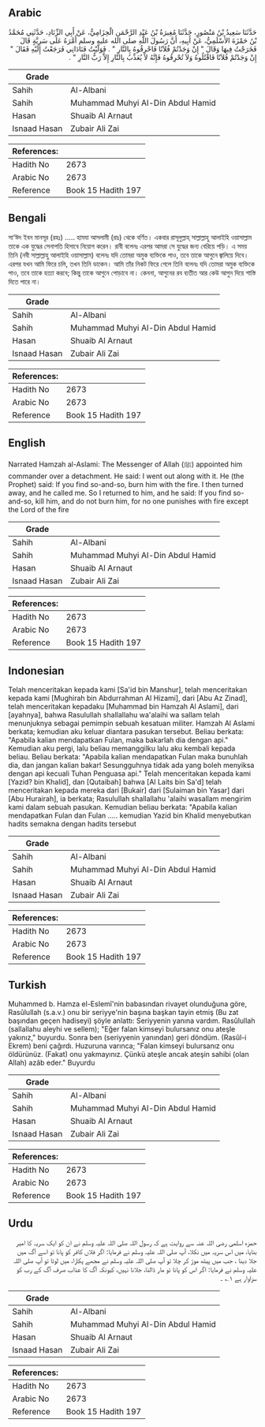 ## Arabic


<div dir="rtl" lang="ar" style={{fontSize:'larger',backgroundColor:'#f8f9fa',padding:20}}>
حَدَّثَنَا سَعِيدُ بْنُ مَنْصُورٍ، حَدَّثَنَا مُغِيرَةُ بْنُ عَبْدِ الرَّحْمَنِ الْحِزَامِيُّ، عَنْ أَبِي الزِّنَادِ، حَدَّثَنِي مُحَمَّدُ بْنُ حَمْزَةَ الأَسْلَمِيُّ، عَنْ أَبِيهِ، أَنَّ رَسُولَ اللَّهِ صلى الله عليه وسلم أَمَّرَهُ عَلَى سَرِيَّةٍ قَالَ فَخَرَجْتُ فِيهَا وَقَالَ ‏"‏ إِنْ وَجَدْتُمْ فُلاَنًا فَاحْرِقُوهُ بِالنَّارِ ‏"‏ ‏.‏ فَوَلَّيْتُ فَنَادَانِي فَرَجَعْتُ إِلَيْهِ فَقَالَ ‏"‏ إِنْ وَجَدْتُمْ فُلاَنًا فَاقْتُلُوهُ وَلاَ تُحْرِقُوهُ فَإِنَّهُ لاَ يُعَذِّبُ بِالنَّارِ إِلاَّ رَبُّ النَّارِ ‏"‏ ‏.‏
</div>
<div style={{backgroundColor:'#f8f9fa',padding:20, marginBottom: 10}}><table> <thead> <tr> <th>Grade</th> <th></th> </tr> </thead> <tbody> <tr><td>Sahih</td><td>Al-Albani</td></tr><tr><td>Sahih</td><td>Muhammad Muhyi Al-Din Abdul Hamid</td></tr><tr><td>Hasan</td><td>Shuaib Al Arnaut</td></tr><tr><td>Isnaad Hasan</td><td>Zubair Ali Zai</td></tr></tbody></table><table> <thead> <tr> <th>References:</th> <th></th> </tr> </thead> <tbody><tr><td>Hadith No</td><td>2673</td></tr><tr><td>Arabic No</td><td>2673</td></tr><tr><td>Reference</td><td>Book 15 Hadith 197</td></tr></tbody></table></div>

## Bengali


<div dir="ltr" lang="bn" style={{fontSize:'larger',backgroundColor:'#f8f9fa',padding:20}}>
সা‘ঈদ ইবন মানসূর (রহঃ) ..... হামযা আসলামী (রাঃ) থেকে বর্ণিত। একবার রাসূলুল্লাহ্ সাল্লাল্লাহু আলাইহি ওয়াসাল্লাম তাকে এক যুদ্ধের সেনাপতি হিসাবে নিয়োগ করেন। রাবী বলেনঃ এরপর আমরা সে যুদ্ধের জন্য বেরিয়ে পড়ি। এ সময় তিনি (নবী সাল্লাল্লাহু আলাইহি ওয়াসাল্লাম) বলেনঃ যদি তোমরা অমুক ব্যক্তিকে পাও, তবে তাকে আগুনে জ্বালিয়ে দিবে। এরপর যখন আমি ফিরে চলি, তখন তিনি ডাকেন। আমি তাঁর নিকট ফিরে গেলে তিনি বলেনঃ যদি তোমরা অমুক ব্যক্তিকে পাও, তবে তাকে হত্যা করবে; কিন্তু তাকে আগুনে পোড়াবে না। কেননা, আগুনের রব ব্যতীত আর কেউ আগুন দিয়ে শাস্তি দিতে পারে না।
</div>
<div style={{backgroundColor:'#f8f9fa',padding:20, marginBottom: 10}}><table> <thead> <tr> <th>Grade</th> <th></th> </tr> </thead> <tbody> <tr><td>Sahih</td><td>Al-Albani</td></tr><tr><td>Sahih</td><td>Muhammad Muhyi Al-Din Abdul Hamid</td></tr><tr><td>Hasan</td><td>Shuaib Al Arnaut</td></tr><tr><td>Isnaad Hasan</td><td>Zubair Ali Zai</td></tr></tbody></table><table> <thead> <tr> <th>References:</th> <th></th> </tr> </thead> <tbody><tr><td>Hadith No</td><td>2673</td></tr><tr><td>Arabic No</td><td>2673</td></tr><tr><td>Reference</td><td>Book 15 Hadith 197</td></tr></tbody></table></div>

## English


<div dir="ltr" lang="en" style={{fontSize:'larger',backgroundColor:'#f8f9fa',padding:20}}>
Narrated Hamzah al-Aslami: The Messenger of Allah (ﷺ) appointed him commander over a detachment. He said: I went out along with it. He (the Prophet) said: If you find so-and-so, burn him with the fire. I then turned away, and he called me. So I returned to him, and he said: If you find so-and-so, kill him, and do not burn him, for no one punishes with fire except the Lord of the fire
</div>
<div style={{backgroundColor:'#f8f9fa',padding:20, marginBottom: 10}}><table> <thead> <tr> <th>Grade</th> <th></th> </tr> </thead> <tbody> <tr><td>Sahih</td><td>Al-Albani</td></tr><tr><td>Sahih</td><td>Muhammad Muhyi Al-Din Abdul Hamid</td></tr><tr><td>Hasan</td><td>Shuaib Al Arnaut</td></tr><tr><td>Isnaad Hasan</td><td>Zubair Ali Zai</td></tr></tbody></table><table> <thead> <tr> <th>References:</th> <th></th> </tr> </thead> <tbody><tr><td>Hadith No</td><td>2673</td></tr><tr><td>Arabic No</td><td>2673</td></tr><tr><td>Reference</td><td>Book 15 Hadith 197</td></tr></tbody></table></div>

## Indonesian


<div dir="ltr" lang="id" style={{fontSize:'larger',backgroundColor:'#f8f9fa',padding:20}}>
Telah menceritakan kepada kami [Sa'id bin Manshur], telah menceritakan kepada kami [Mughirah bin Abdurrahman Al Hizami], dari [Abu Az Zinad], telah menceritakan kepadaku [Muhammad bin Hamzah Al Aslami], dari [ayahnya], bahwa Rasulullah shallallahu wa'alaihi wa sallam telah menunjuknya sebagai pemimpin sebuah kesatuan militer. Hamzah Al Aslami berkata; kemudian aku keluar diantara pasukan tersebut. Beliau berkata: "Apabila kalian mendapatkan Fulan, maka bakarlah dia dengan api." Kemudian aku pergi, lalu beliau memanggilku lalu aku kembali kepada beliau. Beliau berkata: "Apabila kalian mendapatkan Fulan maka bunuhlah dia, dan jangan kalian bakar! Sesungguhnya tidak ada yang boleh menyiksa dengan api kecuali Tuhan Penguasa api." Telah menceritakan kepada kami [Yazid? bin Khalid], dan [Qutaibah] bahwa [Al Laits bin Sa'd] telah menceritakan kepada mereka dari [Bukair] dari [Sulaiman bin Yasar] dari [Abu Hurairah], ia berkata; Rasulullah shallallahu 'alaihi wasallam mengirim kami dalam sebuah pasukan. Kemudian beliau berkata: "Apabila kalian mendapatkan Fulan dan Fulan ….. kemudian Yazid bin Khalid menyebutkan hadits semakna dengan hadits tersebut
</div>
<div style={{backgroundColor:'#f8f9fa',padding:20, marginBottom: 10}}><table> <thead> <tr> <th>Grade</th> <th></th> </tr> </thead> <tbody> <tr><td>Sahih</td><td>Al-Albani</td></tr><tr><td>Sahih</td><td>Muhammad Muhyi Al-Din Abdul Hamid</td></tr><tr><td>Hasan</td><td>Shuaib Al Arnaut</td></tr><tr><td>Isnaad Hasan</td><td>Zubair Ali Zai</td></tr></tbody></table><table> <thead> <tr> <th>References:</th> <th></th> </tr> </thead> <tbody><tr><td>Hadith No</td><td>2673</td></tr><tr><td>Arabic No</td><td>2673</td></tr><tr><td>Reference</td><td>Book 15 Hadith 197</td></tr></tbody></table></div>

## Turkish


<div dir="ltr" lang="tr" style={{fontSize:'larger',backgroundColor:'#f8f9fa',padding:20}}>
Muhammed b. Hamza el-EsIemî'nin babasından rivayet olunduğuna göre, Rasûlullah (s.a.v.) onu bir seriyye'nin başına başkan tayin etmiş (Bu zat başından geçen hadiseyi) şöyle anlattı: Seriyyenin yanına vardım. Rasûlullah (sallallahu aleyhi ve sellem); "Eğer falan kimseyi bulursanız onu ateşle yakınız," buyurdu. Sonra ben (seriyyenin yanından) geri döndüm. (Rasûl-i Ekrem) beni çağırdı. Huzuruna varınca; "Falan kimseyi bulursanız onu öldürünüz. (Fakat) onu yakmayınız. Çünkü ateşle ancak ateşin sahibi (olan Allah) azâb eder." Buyurdu
</div>
<div style={{backgroundColor:'#f8f9fa',padding:20, marginBottom: 10}}><table> <thead> <tr> <th>Grade</th> <th></th> </tr> </thead> <tbody> <tr><td>Sahih</td><td>Al-Albani</td></tr><tr><td>Sahih</td><td>Muhammad Muhyi Al-Din Abdul Hamid</td></tr><tr><td>Hasan</td><td>Shuaib Al Arnaut</td></tr><tr><td>Isnaad Hasan</td><td>Zubair Ali Zai</td></tr></tbody></table><table> <thead> <tr> <th>References:</th> <th></th> </tr> </thead> <tbody><tr><td>Hadith No</td><td>2673</td></tr><tr><td>Arabic No</td><td>2673</td></tr><tr><td>Reference</td><td>Book 15 Hadith 197</td></tr></tbody></table></div>

## Urdu


<div dir="rtl" lang="ur" style={{fontSize:'larger',backgroundColor:'#f8f9fa',padding:20}}>
حمزہ اسلمی رضی اللہ عنہ سے روایت ہے کہ رسول اللہ صلی اللہ علیہ وسلم نے ان کو ایک سریہ کا امیر بنایا، میں اس سریہ میں نکلا، آپ صلی اللہ علیہ وسلم نے فرمایا: اگر فلاں کافر کو پانا تو اسے آگ میں جلا دینا ، جب میں پیٹھ موڑ کر چلا تو آپ صلی اللہ علیہ وسلم نے مجھے پکارا، میں لوٹا تو آپ صلی اللہ علیہ وسلم نے فرمایا: اگر اس کو پانا تو مار ڈالنا، جلانا نہیں، کیونکہ آگ کا عذاب صرف آگ کے رب کو سزاوار ہے ۱؎ ۔
</div>
<div style={{backgroundColor:'#f8f9fa',padding:20, marginBottom: 10}}><table> <thead> <tr> <th>Grade</th> <th></th> </tr> </thead> <tbody> <tr><td>Sahih</td><td>Al-Albani</td></tr><tr><td>Sahih</td><td>Muhammad Muhyi Al-Din Abdul Hamid</td></tr><tr><td>Hasan</td><td>Shuaib Al Arnaut</td></tr><tr><td>Isnaad Hasan</td><td>Zubair Ali Zai</td></tr></tbody></table><table> <thead> <tr> <th>References:</th> <th></th> </tr> </thead> <tbody><tr><td>Hadith No</td><td>2673</td></tr><tr><td>Arabic No</td><td>2673</td></tr><tr><td>Reference</td><td>Book 15 Hadith 197</td></tr></tbody></table></div>